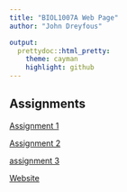 ```yaml
---
title: "BIOL1007A Web Page"
author: "John Dreyfous"

output:
  prettydoc::html_pretty:
    theme: cayman
    highlight: github
---
```

## Assignments
[Assignment 1](Assignment1.html)

[Assignment 2](Assignment2.html)

[assignment 3](Assignment3.html)

[Website](https://www.coolmath4kids.com)